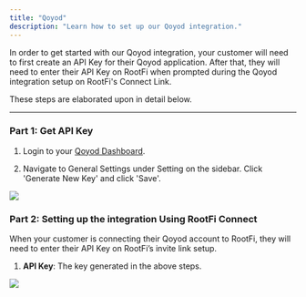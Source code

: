 ```yaml
---
title: "Qoyod"
description: "Learn how to set up our Qoyod integration."
---
```


In order to get started with our Qoyod integration, your customer will need to first create an API Key for their Qoyod application. After that, they will need to enter their API Key on RootFi when prompted during the Qoyod integration setup on RootFi's Connect Link.

These steps are elaborated upon in detail below.

---

### Part 1: Get API Key

1. Login to your [Qoyod Dashboard](https://www.qoyod.com/ara/%D8%AA%D8%B3%D8%AC%D9%8A%D9%84-%D8%A7%D9%84%D8%AF%D8%AE%D9%88%D9%84/).

2. Navigate to General Settings under Setting on the sidebar. Click 'Generate New Key' and click 'Save'.

![](/images/d38c9ae-image.png)

### Part 2: Setting up the integration Using RootFi Connect

When your customer is connecting their Qoyod account to RootFi, they will need to enter their API Key on RootFi’s invite link setup.

1. **API Key**: The key generated in the above steps.

![](/images/a7684b0-image.png)
